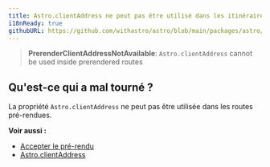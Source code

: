 ```yaml
---
title: Astro.clientAddress ne peut pas être utilisé dans les itinéraires pré-rendus.
i18nReady: true
githubURL: https://github.com/withastro/astro/blob/main/packages/astro/src/core/errors/errors-data.ts
---
```


> **PrerenderClientAddressNotAvailable**: `Astro.clientAddress` cannot be used inside prerendered routes

## Qu'est-ce qui a mal tourné ?
La propriété `Astro.clientAddress` ne peut pas être utilisée dans les routes pré-rendues.

**Voir aussi :**
-  [Accepter le pré-rendu](/fr/guides/on-demand-rendering/)
-  [Astro.clientAddress](/fr/reference/api-reference/#astroclientaddress)


